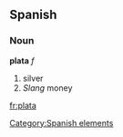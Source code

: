 ==Spanish==
===Noun===
'''plata''' ''f''

# silver
#''Slang'' money

[[Category:Spanish elements]]
[[fr:plata]]